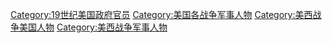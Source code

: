 [[Category:19世纪美国政府官员|Category:19世纪美国政府官员]]
[[Category:美国各战争军事人物|Category:美国各战争军事人物]]
[[Category:美西战争美国人物|Category:美西战争美国人物]]
[[Category:美西战争军事人物|Category:美西战争军事人物]]